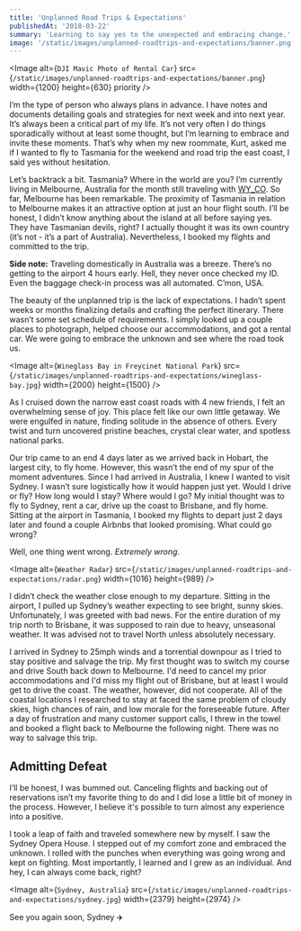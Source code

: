 ```yaml
---
title: 'Unplanned Road Trips & Expectations'
publishedAt: '2018-03-22'
summary: 'Learning to say yes to the unexpected and embracing change.'
image: '/static/images/unplanned-roadtrips-and-expectations/banner.png'
---
```


<Image
  alt={`DJI Mavic Photo of Rental Car`}
  src={`/static/images/unplanned-roadtrips-and-expectations/banner.png`}
  width={1200}
  height={630}
  priority
/>

I’m the type of person who always plans in advance. I have notes and documents detailing goals and strategies for next week and into next year. It’s always been a critical part of my life. It’s not very often I do things sporadically without at least some thought, but I’m learning to embrace and invite these moments. That’s why when my new roommate, Kurt, asked me if I wanted to fly to Tasmania for the weekend and road trip the east coast, I said yes without hesitation.

Let’s backtrack a bit. Tasmania? Where in the world are you? I’m currently living in Melbourne, Australia for the month still traveling with [WY_CO](https://thewyco.com/). So far, Melbourne has been remarkable. The proximity of Tasmania in relation to Melbourne makes it an attractive option at just an hour flight south. I’ll be honest, I didn’t know anything about the island at all before saying yes. They have Tasmanian devils, right? I actually thought it was its own country (it’s not - it’s a part of Australia). Nevertheless, I booked my flights and committed to the trip.

**Side note:** Traveling domestically in Australia was a breeze. There’s no getting to the airport 4 hours early. Hell, they never once checked my ID. Even the baggage check-in process was all automated. C’mon, USA.

The beauty of the unplanned trip is the lack of expectations. I hadn’t spent weeks or months finalizing details and crafting the perfect itinerary. There wasn’t some set schedule of requirements. I simply looked up a couple places to photograph, helped choose our accommodations, and got a rental car. We were going to embrace the unknown and see where the road took us.

<Image
  alt={`Wineglass Bay in Freycinet National Park`}
  src={`/static/images/unplanned-roadtrips-and-expectations/wineglass-bay.jpg`}
  width={2000}
  height={1500}
/>

As I cruised down the narrow east coast roads with 4 new friends, I felt an overwhelming sense of joy. This place felt like our own little getaway. We were engulfed in nature, finding solitude in the absence of others. Every twist and turn uncovered pristine beaches, crystal clear water, and spotless national parks.

Our trip came to an end 4 days later as we arrived back in Hobart, the largest city, to fly home. However, this wasn’t the end of my spur of the moment adventures. Since I had arrived in Australia, I knew I wanted to visit Sydney. I wasn’t sure logistically how it would happen just yet. Would I drive or fly? How long would I stay? Where would I go? My initial thought was to fly to Sydney, rent a car, drive up the coast to Brisbane, and fly home. Sitting at the airport in Tasmania, I booked my flights to depart just 2 days later and found a couple Airbnbs that looked promising. What could go wrong?

Well, one thing went wrong. _Extremely wrong_.

<Image
  alt={`Weather Radar`}
  src={`/static/images/unplanned-roadtrips-and-expectations/radar.png`}
  width={1016}
  height={989}
/>

I didn’t check the weather close enough to my departure. Sitting in the airport, I pulled up Sydney’s weather expecting to see bright, sunny skies. Unfortunately, I was greeted with bad news. For the entire duration of my trip north to Brisbane, it was supposed to rain due to heavy, unseasonal weather. It was advised not to travel North unless absolutely necessary.

I arrived in Sydney to 25mph winds and a torrential downpour as I tried to stay positive and salvage the trip. My first thought was to switch my course and drive South back down to Melbourne. I'd need to cancel my prior accommodations and I'd miss my flight out of Brisbane, but at least I would get to drive the coast. The weather, however, did not cooperate. All of the coastal locations I researched to stay at faced the same problem of cloudy skies, high chances of rain, and low morale for the foreseeable future. After a day of frustration and many customer support calls, I threw in the towel and booked a flight back to Melbourne the following night. There was no way to salvage this trip.

## Admitting Defeat

I’ll be honest, I was bummed out. Canceling flights and backing out of reservations isn’t my favorite thing to do and I did lose a little bit of money in the process. However, I believe it's possible to turn almost any experience into a positive.

I took a leap of faith and traveled somewhere new by myself. I saw the Sydney Opera House. I stepped out of my comfort zone and embraced the unknown. I rolled with the punches when everything was going wrong and kept on fighting. Most importantly, I learned and I grew as an individual. And hey, I can always come back, right?

<Image
  alt={`Sydney, Australia`}
  src={`/static/images/unplanned-roadtrips-and-expectations/sydney.jpg`}
  width={2379}
  height={2974}
/>

See you again soon, Sydney ✈️
